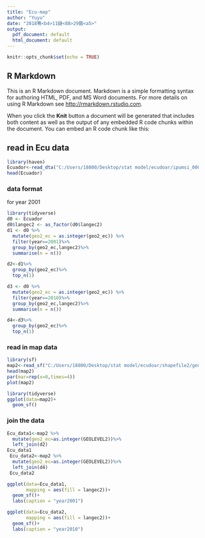 ---
title: "Ecu-map"
author: "Yuyu"
date: "2018骞<b4>11鏈<88>29鏃<a5>"
output:
  pdf_document: default
  html_document: default
---

```{r}
knitr::opts_chunk$set(echo = TRUE)
```

## R Markdown

This is an R Markdown document. Markdown is a simple formatting syntax for authoring HTML, PDF, and MS Word documents. For more details on using R Markdown see <http://rmarkdown.rstudio.com>.

When you click the **Knit** button a document will be generated that includes both content as well as the output of any embedded R code chunks within the document. You can embed an R code chunk like this:



## read in Ecu data 
```{r}
library(haven)
Ecuador<-read_dta("C:/Users/18800/Desktop/stat model/ecudoar/ipumsi_00006.dta")
head(Ecuador)
```
### data format 
for year 2001 
```{r}
library(tidyverse)
d0 <- Ecuador
d0$langec2 <- as_factor(d0$langec2)
d1 <- d0 %>%
  mutate(geo2_ec = as.integer(geo2_ec)) %>%
  filter(year==2001)%>%
  group_by(geo2_ec,langec2)%>%
  summarise(n = n())

d2<-d1%>%
  group_by(geo2_ec)%>%
  top_n(1)
```
```{r}
d3 <- d0 %>%
  mutate(geo2_ec = as.integer(geo2_ec)) %>%
  filter(year==2010)%>%
  group_by(geo2_ec,langec2)%>%
  summarise(n = n())

d4<-d3%>%
  group_by(geo2_ec)%>%
  top_n(1)
```

### read in map data

```{r}
library(sf)
map2<-read_sf("C:/Users/18800/Desktop/stat model/ecudoar/shapefile2/geo2_ec1962_2010.shp")
head(map2)
par(mar=rep(x=0,times=4))
plot(map2)

library(tidyverse)
ggplot(data=map2)+
  geom_sf()
```

### join the data 
```{r}
Ecu_data1<-map2 %>%
  mutate(geo2_ec=as.integer(GEOLEVEL2))%>%
  left_join(d2)
Ecu_data1
 Ecu_data2<-map2 %>%
  mutate(geo2_ec=as.integer(GEOLEVEL2))%>%
  left_join(d4)
 Ecu_data2
```


```{r}
ggplot(data=Ecu_data1,
       mapping = aes(fill = langec2))+
  geom_sf()+
  labs(caption = "year2001")

ggplot(data=Ecu_data2,
       mapping = aes(fill = langec2))+
  geom_sf()+
  labs(caption = "year2010")

```


